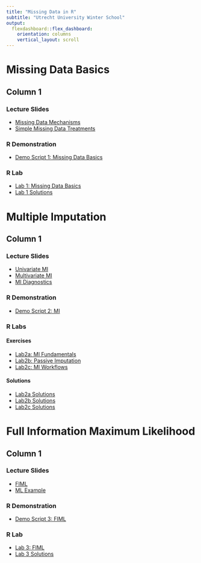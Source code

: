 ---
title: "Missing Data in R"
subtitle: "Utrecht University Winter School"
output: 
  flexdashboard::flex_dashboard:
    orientation: columns
    vertical_layout: scroll
---

# Missing Data Basics

## Column 1

### Lecture Slides

- [Missing Data Mechanisms](lectures/1_basics/mechanisms.pdf)
- [Simple Missing Data Treatments](lectures/1_basics/treatments.pdf)

### R Demonstration

- [Demo Script 1: Missing Data Basics](demos/1_basics/basics_demo.R)

### R Lab

- [Lab 1: Missing Data Basics](labs/1_basics/basics.html)
- [Lab 1 Solutions](labs/1_basics/basics_solutions.html)

<!----------------------------------------------------------------------------->

# Multiple Imputation

## Column 1

### Lecture Slides

- [Univariate MI](lectures/2_mi/univariate_mi.pdf)
- [Multivariate MI](lectures/2_mi/multivariate_mi.pdf)
- [MI Diagnostics](lectures/2_mi/diagnostics.pdf)

### R Demonstration

- [Demo Script 2: MI](demos/2_mi/mi_demo.R)

### R Labs

#### Exercises

- [Lab2a: MI Fundamentals](labs/2_mi/mi_fundamentals.html)
- [Lab2b: Passive Imputation](labs/2_mi/passive_imputation.html)
- [Lab2c: MI Workflows](labs/2_mi/mi_workflows.html)

#### Solutions

- [Lab2a Solutions](labs/2_mi/mi_fundamentals_solutions.html)
- [Lab2b Solutions](labs/2_mi/passive_imputation_solutions.html)
- [Lab2c Solutions](labs/2_mi/mi_workflows_solutions.html)

<!----------------------------------------------------------------------------->

# Full Information Maximum Likelihood

## Column 1

### Lecture Slides

- [FIML](lectures/3_fiml/fiml.pdf)
- [ML Example](lectures/3_fiml/ml_example.pdf)

### R Demonstration

- [Demo Script 3: FIML](demos/3_fiml/fiml_demo.R)

### R Lab

- [Lab 3: FIML](labs/3_fiml/fiml.html)
- [Lab 3 Solutions](labs/3_fiml/fiml_solutions.html)

